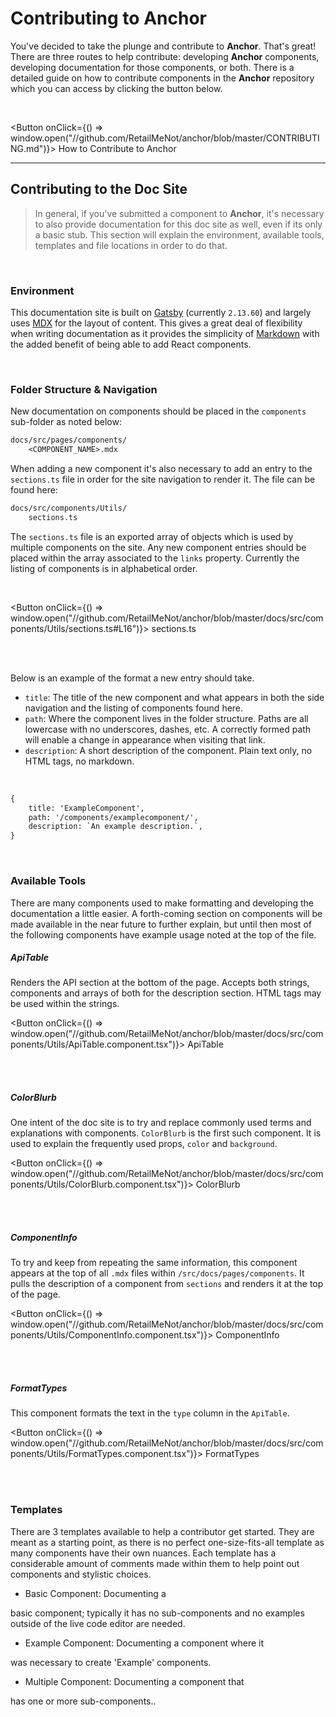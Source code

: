 
# Contributing to Anchor

You've decided to take the plunge and contribute to **Anchor**. That's great! There are three routes
to help contribute: developing **Anchor** components, developing documentation for those components,
or both. There is a detailed guide on how to contribute components in the **Anchor** repository
which you can access by clicking the button below.

<br />

<Button onClick={() => window.open("//github.com/RetailMeNot/anchor/blob/master/CONTRIBUTING.md")}>
    How to Contribute to Anchor
</Button>

---

## Contributing to the Doc Site

> In general, if you've submitted a component to **Anchor**, it's necessary to also provide
documentation for this doc site as well, even if its only a basic stub. This section will explain
the environment, available tools, templates and file locations in order to do that.

<br />

### Environment

This documentation site is built on <a href="//www.gatsbyjs.org/" target="_blank">Gatsby</a>
(currently `2.13.60`) and largely uses <a href="//mdxjs.com/" target="_blank">MDX</a> for the layout
of content. This gives a great deal of flexibility when writing documentation as it provides the
simplicity of <a href="https://daringfireball.net/projects/markdown/" target="_blank">Markdown</a>
with the added benefit of being able to add React components.

<br />

### Folder Structure & Navigation

New documentation on components should be placed in the `components` sub-folder as noted below:

```txt hideTitle
docs/src/pages/components/
    <COMPONENT_NAME>.mdx
```

When adding a new component it's also necessary to add an entry to the `sections.ts` file in order
for the site navigation to render it. The file can be found here:

```txt hideTitle
docs/src/components/Utils/
    sections.ts
```

The `sections.ts` file is an exported array of objects which is used by multiple components on the site.
Any new component entries should be placed within the array associated to the `links` property. Currently
the listing of components is in alphabetical order.

<br />

<Button onClick={() => window.open("//github.com/RetailMeNot/anchor/blob/master/docs/src/components/Utils/sections.ts#L16")}>
    sections.ts
</Button>

<br /><br />

Below is an example of the format a new entry should take.

* `title`: The title of the new component and what appears in both the side navigation
and the listing of components found <Link to="/components">here</Link>.
* `path`: Where the component lives in the folder structure. Paths are all lowercase with no
underscores, dashes, etc.  A correctly formed path will enable a change in appearance when visiting
that link.
* `description`: A short description of the component. Plain text only, no HTML tags, no markdown.

<br />

```txt hideTitle
{
    title: 'ExampleComponent',
    path: '/components/examplecomponent/',
    description: `An example description.`,
}
```

<br />

### Available Tools

There are many components used to make formatting and developing the documentation a little easier.
A forth-coming section on components will be made available in the near future to further explain,
but until then most of the following components have example usage noted at the top of the file.

##### ApiTable
Renders the API section at the bottom of the page. Accepts both strings, components and arrays of
both for the description section. HTML tags may be used within the strings.

<Button onClick={() => window.open("//github.com/RetailMeNot/anchor/blob/master/docs/src/components/Utils/ApiTable.component.tsx")}>
    ApiTable
</Button>

<br /><br />

##### ColorBlurb
One intent of the doc site is to try and replace commonly used terms and explanations with
components. `ColorBlurb` is the first such component. It is used to explain the frequently used
props, `color` and `background`.

<Button onClick={() => window.open("//github.com/RetailMeNot/anchor/blob/master/docs/src/components/Utils/ColorBlurb.component.tsx")}>
    ColorBlurb
</Button>

<br /><br />

##### ComponentInfo
To try and keep from repeating the same information, this component appears at the top of all `.mdx`
files within `/src/docs/pages/components`. It pulls the description of a component from `sections`
and renders it at the top of the page.

<Button onClick={() => window.open("//github.com/RetailMeNot/anchor/blob/master/docs/src/components/Utils/ComponentInfo.component.tsx")}>
    ComponentInfo
</Button>

<br /><br />

##### FormatTypes
This component formats the text in the `type` column in the `ApiTable`.

<Button onClick={() => window.open("//github.com/RetailMeNot/anchor/blob/master/docs/src/components/Utils/FormatTypes.component.tsx")}>
    FormatTypes
</Button>

<br /><br />

### Templates

There are 3 templates available to help a contributor get started. They are meant as a starting
point, as there is no perfect one-size-fits-all template as many components have their own nuances.
Each template has a considerable amount of comments made within them to help point out components
and stylistic choices.

* <Link to="/contribute/basictemplate">Basic Component</Link>: Documenting a
basic component; typically it has no sub-components and no examples outside of the live code editor
are needed.
* <Link to="/contribute/exampletemplate">Example Component</Link>: Documenting a component where it
was necessary to create 'Example' components.
* <Link to="/contribute/multipletemplate">Multiple Component</Link>: Documenting a component that
has one or more sub-components..
